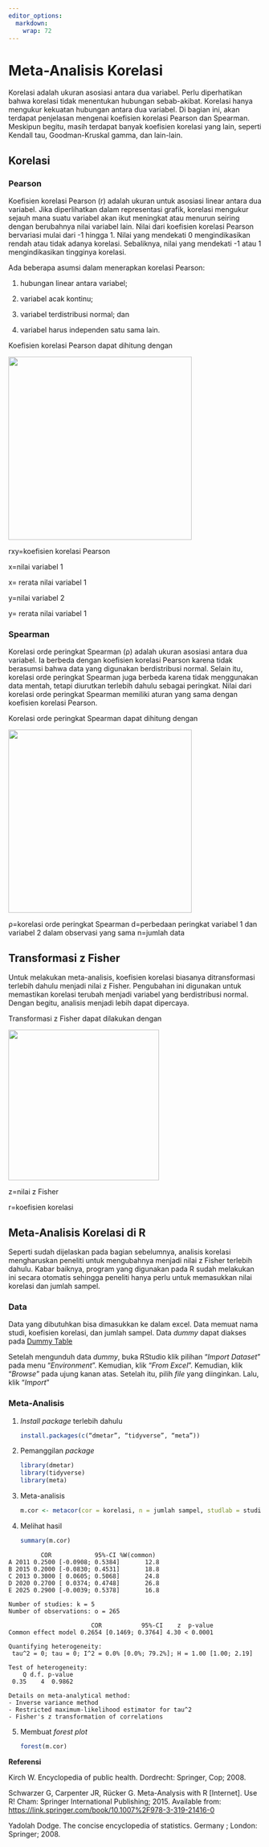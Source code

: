 ```yaml
---
editor_options: 
  markdown: 
    wrap: 72
---
```


# Meta-Analisis Korelasi

Korelasi adalah ukuran asosiasi antara dua variabel. Perlu diperhatikan
bahwa korelasi tidak menentukan hubungan sebab-akibat. Korelasi hanya
mengukur kekuatan hubungan antara dua variabel. Di bagian ini, akan
terdapat penjelasan mengenai koefisien korelasi Pearson dan Spearman.
Meskipun begitu, masih terdapat banyak koefisien korelasi yang lain,
seperti Kendall tau, Goodman-Kruskal gamma, dan lain-lain.

## Korelasi

### Pearson

Koefisien korelasi Pearson (r) adalah ukuran untuk asosiasi linear
antara dua variabel. Jika diperlihatkan dalam representasi grafik,
korelasi mengukur sejauh mana suatu variabel akan ikut meningkat atau
menurun seiring dengan berubahnya nilai variabel lain. Nilai dari
koefisien korelasi Pearson bervariasi mulai dari -1 hingga 1. Nilai yang
mendekati 0 mengindikasikan rendah atau tidak adanya korelasi.
Sebaliknya, nilai yang mendekati -1 atau 1 mengindikasikan tingginya
korelasi.

Ada beberapa asumsi dalam menerapkan korelasi Pearson:

1.  hubungan linear antara variabel;

2.  variabel acak kontinu;

3.  variabel terdistribusi normal; dan

4.  variabel harus independen satu sama lain.

Koefisien korelasi Pearson dapat dihitung dengan

![](images/Screenshot%202025-06-11%20121809.png){width="365"}

rxy=koefisien korelasi Pearson

x=nilai variabel 1

x= rerata nilai variabel 1

y=nilai variabel 2

y= rerata nilai variabel 1

### Spearman

Korelasi orde peringkat Spearman (ρ) adalah ukuran asosiasi antara dua
variabel. Ia berbeda dengan koefisien korelasi Pearson karena tidak
berasumsi bahwa data yang digunakan berdistribusi normal. Selain itu,
korelasi orde peringkat Spearman juga berbeda karena tidak menggunakan
data mentah, tetapi diurutkan terlebih dahulu sebagai peringkat. Nilai
dari korelasi orde peringkat Spearman memiliki aturan yang sama dengan
koefisien korelasi Pearson.

Korelasi orde peringkat Spearman dapat dihitung dengan

![](images/Screenshot%202025-06-11%20121833.png){width="365"}

ρ=korelasi orde peringkat Spearman d=perbedaan peringkat variabel 1 dan
variabel 2 dalam observasi yang sama n=jumlah data

## Transformasi z Fisher

Untuk melakukan meta-analisis, koefisien korelasi biasanya
ditransformasi terlebih dahulu menjadi nilai z Fisher. Pengubahan ini
digunakan untuk memastikan korelasi terubah menjadi variabel yang
berdistribusi normal. Dengan begitu, analisis menjadi lebih dapat
dipercaya.

Transformasi z Fisher dapat dilakukan dengan

![](images/Screenshot%202025-06-11%20121859.png){width="300"}

z=nilai z Fisher

r=koefisien korelasi

## Meta-Analisis Korelasi di R

Seperti sudah dijelaskan pada bagian sebelumnya, analisis korelasi
mengharuskan peneliti untuk mengubahnya menjadi nilai z Fisher terlebih
dahulu. Kabar baiknya, program yang digunakan pada R sudah melakukan ini
secara otomatis sehingga peneliti hanya perlu untuk memasukkan nilai
korelasi dan jumlah sampel.

### Data

Data yang dibutuhkan bisa dimasukkan ke dalam excel. Data memuat nama
studi, koefisien korelasi, dan jumlah sampel. Data *dummy* dapat diakses
pada [Dummy
Table](https://docs.google.com/spreadsheets/d/1Gocpaa3V-bUGZ5fBcBjGQFifCQO8JyUQ/edit?usp=sharing&ouid=104571729736483527245&rtpof=true&sd=true)

Setelah mengunduh data *dummy*, buka RStudio klik pilihan “*Import
Dataset*” pada menu “*Environment*”. Kemudian, klik “*From Excel*”.
Kemudian, klik “*Browse*” pada ujung kanan atas. Setelah itu, pilih
*file* yang diinginkan. Lalu, klik “*Import*”

### Meta-Analisis

1.  *Install package* terlebih dahulu

    ``` r
    install.packages(c(“dmetar”, “tidyverse”, “meta”))
    ```

2.  Pemanggilan *package*

    ``` r
    library(dmetar)
    library(tidyverse)
    library(meta)
    ```

3.  Meta-analisis

    ``` r
    m.cor <- metacor(cor = korelasi, n = jumlah sampel, studlab = studi, data = Dummy_Correlation, fixed = FALSE, random = TRUE, method.tau = "REML")
    ```

4.  Melihat hasil

    ``` r
    summary(m.cor)
    ```

```         
         COR            95%-CI %W(common)
A 2011 0.2500 [-0.0908; 0.5384]       12.8
B 2015 0.2000 [-0.0830; 0.4531]       18.8
C 2013 0.3000 [ 0.0605; 0.5068]       24.8
D 2020 0.2700 [ 0.0374; 0.4748]       26.8
E 2025 0.2900 [-0.0039; 0.5378]       16.8

Number of studies: k = 5
Number of observations: o = 265

                       COR           95%-CI    z  p-value
Common effect model 0.2654 [0.1469; 0.3764] 4.30 < 0.0001

Quantifying heterogeneity:
 tau^2 = 0; tau = 0; I^2 = 0.0% [0.0%; 79.2%]; H = 1.00 [1.00; 2.19]

Test of heterogeneity:
    Q d.f. p-value
 0.35    4  0.9862

Details on meta-analytical method:
- Inverse variance method
- Restricted maximum-likelihood estimator for tau^2
- Fisher's z transformation of correlations
```

5.  Membuat *forest plot*

    ``` r
    forest(m.cor)
    ```

**Referensi**

Kirch W. Encyclopedia of public health. Dordrecht: Springer, Cop; 2008.

Schwarzer G, Carpenter JR, Rücker G. Meta-Analysis with R [Internet].
Use R! Cham: Springer International Publishing; 2015. Available from:
<https://link.springer.com/book/10.1007%2F978-3-319-21416-0>

Yadolah Dodge. The concise encyclopedia of statistics. Germany ; London:
Springer; 2008.
